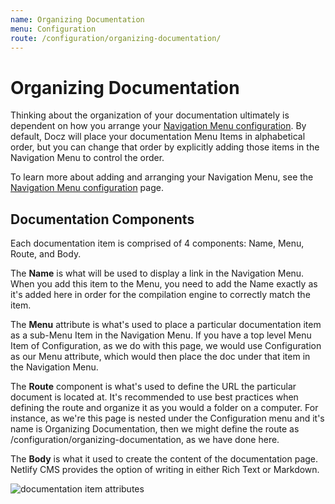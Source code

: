 ```yaml
---
name: Organizing Documentation
menu: Configuration
route: /configuration/organizing-documentation/
---
```


# Organizing Documentation

Thinking about the organization of your documentation ultimately is dependent on how you arrange your [Navigation Menu configuration](/configuration/navigation-menu/). By default, Docz will place your documentation Menu Items in alphabetical order, but you can change that order by explicitly adding those items in the Navigation Menu to control the order.

To learn more about adding and arranging your Navigation Menu, see the [Navigation Menu configuration](/configuration/navigation-menu/) page.

## Documentation Components

Each documentation item is comprised of 4 components: Name, Menu, Route, and Body.

The **Name** is what will be used to display a link in the Navigation Menu. When you add this item to the Menu, you need to add the Name exactly as it's added here in order for the compilation engine to correctly match the item.

The **Menu** attribute is what's used to place a particular documentation item as a sub-Menu Item in the Navigation Menu. If you have a top level Menu Item of Configuration, as we do with this page, we would use Configuration as our Menu attribute, which would then place the doc under that item in the Navigation Menu.

The **Route** component is what's used to define the URL the particular document is located at. It's recommended to use best practices when defining the route and organize it as you would a folder on a computer. For instance, as we're this page is nested under the Configuration menu and it's name is Organizing Documentation, then we might define the route as /configuration/organizing-documentation, as we have done here.

The **Body** is what it used to create the content of the documentation page. Netlify CMS provides the option of writing in either Rich Text or Markdown.

<img alt="documentation item attributes" title="Example of a documentation item attributes" src={itemFieldsImg} />

